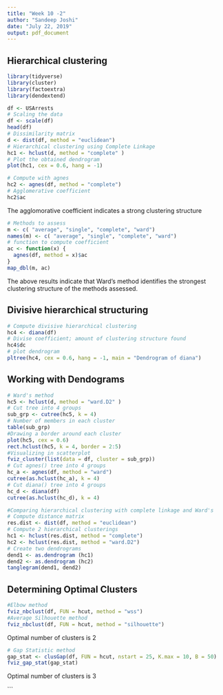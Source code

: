 ```yaml
---
title: "Week 10 -2"
author: "Sandeep Joshi"
date: "July 22, 2019"
output: pdf_document
---
```


## Hierarchical clustering

```r
library(tidyverse)
library(cluster) 
library(factoextra)
library(dendextend)
```

```r
df <- USArrests
# Scaling the data
df <- scale(df)
head(df)
# Dissimilarity matrix
d <- dist(df, method = "euclidean")
# Hierarchical clustering using Complete Linkage
hc1 <- hclust(d, method = "complete" )
# Plot the obtained dendrogram
plot(hc1, cex = 0.6, hang = -1)
```

```r
# Compute with agnes
hc2 <- agnes(df, method = "complete")
# Agglomerative coefficient
hc2$ac
```

The agglomorative coefficient indicates a strong clustering structure 

```r
# Methods to assess
m <- c( "average", "single", "complete", "ward")
names(m) <- c( "average", "single", "complete", "ward")
# function to compute coefficient
ac <- function(x) {
  agnes(df, method = x)$ac
}
map_dbl(m, ac)
```

The above results indicate that Ward's method identifies the strongest clustering structure of the methods assessed.

## Divisive hierarchical structuring

```r
# Compute divisive hierarchical clustering
hc4 <- diana(df)
# Divise coefficient; amount of clustering structure found
hc4$dc
# plot dendrogram
pltree(hc4, cex = 0.6, hang = -1, main = "Dendrogram of diana")
```

## Working with Dendograms

```r
# Ward's method
hc5 <- hclust(d, method = "ward.D2" )
# Cut tree into 4 groups
sub_grp <- cutree(hc5, k = 4)
# Number of members in each cluster
table(sub_grp)
#Drawing a border around each cluster
plot(hc5, cex = 0.6)
rect.hclust(hc5, k = 4, border = 2:5)
#Visualizing in scatterplot
fviz_cluster(list(data = df, cluster = sub_grp))
# Cut agnes() tree into 4 groups
hc_a <- agnes(df, method = "ward")
cutree(as.hclust(hc_a), k = 4)
# Cut diana() tree into 4 groups
hc_d <- diana(df)
cutree(as.hclust(hc_d), k = 4)
```

```r
#Comparing hierarchical clustering with complete linkage and Ward's
# Compute distance matrix
res.dist <- dist(df, method = "euclidean")
# Compute 2 hierarchical clusterings
hc1 <- hclust(res.dist, method = "complete")
hc2 <- hclust(res.dist, method = "ward.D2")
# Create two dendrograms
dend1 <- as.dendrogram (hc1)
dend2 <- as.dendrogram (hc2)
tanglegram(dend1, dend2)
```


## Determining Optimal Clusters

```r
#Elbow method
fviz_nbclust(df, FUN = hcut, method = "wss")
#Average Silhouette method
fviz_nbclust(df, FUN = hcut, method = "silhouette")
```

Optimal number of clusters is 2

```r
# Gap Statistic method
gap_stat <- clusGap(df, FUN = hcut, nstart = 25, K.max = 10, B = 50)
fviz_gap_stat(gap_stat)
```

Optimal number of clusters is 3



```
